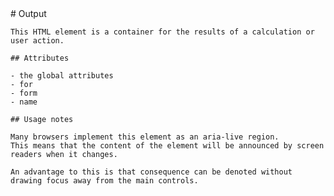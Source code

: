 
<MainHeader/>
<main>
  <article>
    # Output

    This HTML element is a container for the results of a calculation or user action.

    ## Attributes

    - the global attributes
    - for
    - form
    - name

    ## Usage notes

    Many browsers implement this element as an aria-live region.
    This means that the content of the element will be announced by screen readers when it changes.

    An advantage to this is that consequence can be denoted without drawing focus away from the main controls.
  </article>
</main>